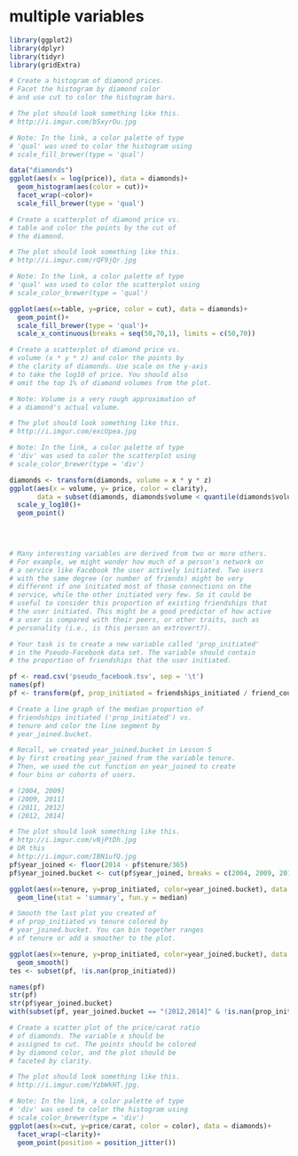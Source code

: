 # multiple variables

```R
library(ggplot2)
library(dplyr)
library(tidyr)
library(gridExtra)
```

```R
# Create a histogram of diamond prices.
# Facet the histogram by diamond color
# and use cut to color the histogram bars.

# The plot should look something like this.
# http://i.imgur.com/b5xyrOu.jpg

# Note: In the link, a color palette of type
# 'qual' was used to color the histogram using
# scale_fill_brewer(type = 'qual')

data("diamonds")
ggplot(aes(x = log(price)), data = diamonds)+
  geom_histogram(aes(color = cut))+
  facet_wrap(~color)+
  scale_fill_brewer(type = 'qual')


```

```R
# Create a scatterplot of diamond price vs.
# table and color the points by the cut of
# the diamond.

# The plot should look something like this.
# http://i.imgur.com/rQF9jQr.jpg

# Note: In the link, a color palette of type
# 'qual' was used to color the scatterplot using
# scale_color_brewer(type = 'qual')

ggplot(aes(x=table, y=price, color = cut), data = diamonds)+
  geom_point()+
  scale_fill_brewer(type = 'qual')+
  scale_x_continuous(breaks = seq(50,70,1), limits = c(50,70))

```

```R
# Create a scatterplot of diamond price vs.
# volume (x * y * z) and color the points by
# the clarity of diamonds. Use scale on the y-axis
# to take the log10 of price. You should also
# omit the top 1% of diamond volumes from the plot.

# Note: Volume is a very rough approximation of
# a diamond's actual volume.

# The plot should look something like this.
# http://i.imgur.com/excUpea.jpg

# Note: In the link, a color palette of type
# 'div' was used to color the scatterplot using
# scale_color_brewer(type = 'div')

diamonds <- transform(diamonds, volume = x * y * z)
ggplot(aes(x = volume, y= price, color = clarity), 
       data = subset(diamonds, diamonds$volume < quantile(diamonds$volume, 0.99)))+
  scale_y_log10()+
  geom_point()

  
  
```

```R

# Many interesting variables are derived from two or more others.
# For example, we might wonder how much of a person's network on
# a service like Facebook the user actively initiated. Two users
# with the same degree (or number of friends) might be very
# different if one initiated most of those connections on the
# service, while the other initiated very few. So it could be
# useful to consider this proportion of existing friendships that
# the user initiated. This might be a good predictor of how active
# a user is compared with their peers, or other traits, such as
# personality (i.e., is this person an extrovert?).

# Your task is to create a new variable called 'prop_initiated'
# in the Pseudo-Facebook data set. The variable should contain
# the proportion of friendships that the user initiated.

pf <- read.csv('pseudo_facebook.tsv', sep = '\t')
names(pf)
pf <- transform(pf, prop_initiated = friendships_initiated / friend_count)
```

```R
# Create a line graph of the median proportion of
# friendships initiated ('prop_initiated') vs.
# tenure and color the line segment by
# year_joined.bucket.

# Recall, we created year_joined.bucket in Lesson 5
# by first creating year_joined from the variable tenure.
# Then, we used the cut function on year_joined to create
# four bins or cohorts of users.

# (2004, 2009]
# (2009, 2011]
# (2011, 2012]
# (2012, 2014]

# The plot should look something like this.
# http://i.imgur.com/vNjPtDh.jpg
# OR this
# http://i.imgur.com/IBN1ufQ.jpg
pf$year_joined <- floor(2014 - pf$tenure/365)
pf$year_joined.bucket <- cut(pf$year_joined, breaks = c(2004, 2009, 2011, 2012, 2014))

ggplot(aes(x=tenure, y=prop_initiated, color=year_joined.bucket), data = pf)+
  geom_line(stat = 'summary', fun.y = median)
```

```R
# Smooth the last plot you created of
# of prop_initiated vs tenure colored by
# year_joined.bucket. You can bin together ranges
# of tenure or add a smoother to the plot.

ggplot(aes(x=tenure, y=prop_initiated, color=year_joined.bucket), data = pf)+
  geom_smooth()
tes <- subset(pf, !is.nan(prop_initiated))

names(pf)
str(pf)
str(pf$year_joined.bucket)
with(subset(pf, year_joined.bucket == "(2012,2014]" & !is.nan(prop_initiated)), mean(prop_initiated))

```

```R
# Create a scatter plot of the price/carat ratio
# of diamonds. The variable x should be
# assigned to cut. The points should be colored
# by diamond color, and the plot should be
# faceted by clarity.

# The plot should look something like this.
# http://i.imgur.com/YzbWkHT.jpg.

# Note: In the link, a color palette of type
# 'div' was used to color the histogram using
# scale_color_brewer(type = 'div')
ggplot(aes(x=cut, y=price/carat, color = color), data = diamonds)+
  facet_wrap(~clarity)+
  geom_point(position = position_jitter())
```

```R

```

```R

```